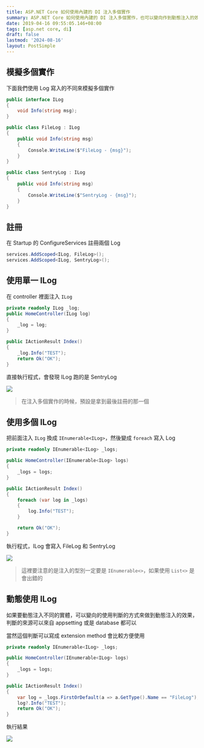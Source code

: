 ```yaml
---
title: ASP.NET Core 如何使用內建的 DI 注入多個實作
summary: ASP.NET Core 如何使用內建的 DI 注入多個實作，也可以變向作到動態注入的效果
date: 2019-04-16 09:55:05.146+08:00
tags: [asp.net core, di]
draft: false
lastmod: '2024-08-16'
layout: PostSimple
---
```


## 模擬多個實作

下面我們使用 Log 寫入的不同來模擬多個實作

```csharp
public interface ILog
{
    void Info(string msg);
}

public class FileLog : ILog
{
    public void Info(string msg)
    {
        Console.WriteLine($"FileLog - {msg}");
    }
}

public class SentryLog : ILog
{
    public void Info(string msg)
    {
        Console.WriteLine($"SentryLog - {msg}");
    }
}
```

## 註冊

在 Startup 的 ConfigureServices 註冊兩個 Log

```csharp
services.AddScoped<ILog, FileLog>();
services.AddScoped<ILog, SentryLog>();
```

## 使用單一 ILog

在 controller 裡面注入 `ILog`

```csharp
private readonly ILog _log;
public HomeController(ILog log)
{
    _log = log;
}

public IActionResult Index()
{
    _log.Info("TEST");
    return Ok("OK");
}
```

直接執行程式，會發現 ILog 跑的是 SentryLog

![](/static/images/404.webp)

> 在注入多個實作的時候，預設是拿到最後註冊的那一個

## 使用多個 ILog

把前面注入 `ILog` 換成 `IEnumerable<ILog>`，然後變成 `foreach` 寫入 Log

```csharp
private readonly IEnumerable<ILog> _logs;

public HomeController(IEnumerable<ILog> logs)
{
    _logs = logs;
}

public IActionResult Index()
{
    foreach (var log in _logs)
    {
        log.Info("TEST");
    }

    return Ok("OK");
}
```

執行程式，ILog 會寫入 FileLog 和 SentryLog

![](/static/images/404.webp)

> 這裡要注意的是注入的型別一定要是 `IEnumerable<>`，如果使用 `List<>` 是會出錯的

## 動態使用 ILog

如果要動態注入不同的實體，可以變向的使用判斷的方式來做到動態注入的效果，判斷的來源可以來自 appsetting 或是 database 都可以

當然這個判斷可以寫成 extension method 會比較方便使用

```csharp
private readonly IEnumerable<ILog> _logs;

public HomeController(IEnumerable<ILog> logs)
{
    _logs = logs;
}

public IActionResult Index()
{
   	var log = _logs.FirstOrDefault(a => a.GetType().Name == "FileLog");
	log?.Info("TEST");
    return Ok("OK");
}
```

執行結果

![](/static/images/404.webp)
